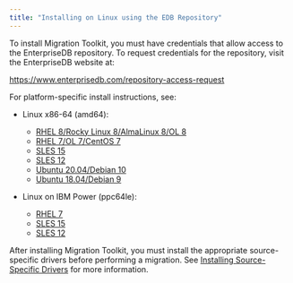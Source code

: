 ```yaml
---
title: "Installing on Linux using the EDB Repository"
---
```



To install Migration Toolkit, you must have credentials that allow access to the EnterpriseDB repository. To request credentials for the repository, visit the EnterpriseDB website at:

 <https://www.enterprisedb.com/repository-access-request>

For platform-specific install instructions, see:

- Linux x86-64 (amd64):
  - [RHEL 8/Rocky Linux 8/AlmaLinux 8/OL 8](01_mkt54_rhel_variants8_x86)
  - [RHEL 7/OL 7/CentOS 7](02_mkt54_rhel_variants7_x86)
  - [SLES 15](03_mkt54_sles15_x86)
  - [SLES 12](03_mkt54_sles15_x86)
  - [Ubuntu 20.04/Debian 10](05_mkt54_ubuntu20_deb10_x8)
  - [Ubuntu 18.04/Debian 9](06_mkt54_ubuntu18_deb9_x86)

- Linux on IBM Power (ppc64le):
  - [RHEL 7](08_mkt54_rhel7_ppcle)
  - [SLES 15](09_mkt54_sles15_ppcle)
  - [SLES 12](10_mkt54_sles12_ppcle)

After installing Migration Toolkit, you must install the appropriate source-specific drivers before performing a migration. See [Installing Source-Specific Drivers](../05_installing_mtk/#installing_drivers) for more information.


